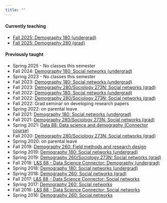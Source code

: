 ```yaml
---
title: ""
---
```


#### Currently teaching

* [Fall 2025: Demography 180 (undergrad)](https://dennisfeehan.org/teaching/2025fa_demog180/)
* [Fall 2025: Demography 280 (grad)](https://dennisfeehan.org/teaching/2025fa_demog280/)

::: {.callout-note appearance='simple' icon=false collapse='true'}
  
#### Previously taught

* Spring 2025 - No classes this semester  
* Fall 2024: [Demography 180: Social networks (undergrad)](https://www.dennisfeehan.org/demog180-fa2024)
* Spring 2023 - No classes this semester
* Fall 2023: [Demography 180: Social networks (undergrad)](https://www.dennisfeehan.org/demog180-fa2023)
* Fall 2023: [Demography 280/Sociology 273N: Social networks (grad)](teaching/2023fa_demog280.html)
* Fall 2022: [Demography 180: Social networks (undergrad)](teaching/2022fa_demog180.html)
* Fall 2022: [Demography 280/Sociology 273N: Social networks (grad)](teaching/2022fa_demog280.html)
* Fall 2022: Grad seminar on developing research papers 
* Spring 2022: on parental leave
* Fall 2021: [Demography 180: Social networks (undergrad)](teaching/2021fa_demog180.html)
* Fall 2021: [Demography 280/Sociology 273N: Social networks (grad)](teaching/2021fa_demog280.html)
* Spring 2021: [Data 88: Data science and demography (Connector course)](teaching/2021sp_data88.html)
* Fall 2020: [Demography 280/Sociology 273N: Social networks (grad)](teaching/2020fa_demog280.html)
* Spring 2020: on parental leave
* Fall 2019: [Demography 260: Field methods and research design](teaching/2019fa_demog260.html)
* Spring 2019: [Demography 180: Social networks (undergrad)](teaching/2019sp_demog180.html)
* Spring 2019: [Demography 260/Sociology 273N: Social networks (grad)](teaching/2019sp_demog260.html)
* Fall 2018: [L&S 88 - Data Science Connector: Demography (undergrad)](teaching/2018fa_ls88.html)
* Spring 2018: [Demography 180: Social networks (undergrad)](teaching/2018sp_demog180.html)
* Spring 2018: [Demography 260: Social networks (grad)](teaching/2018sp_demog260.html)
* Fall 2017: [L&S 88 - Data Science Connector: Social networks](teaching/2017fa_ls88.html)
* Spring 2017: [Demography 260: Social networks](teaching/201701_demog260.html)
* Fall 2016: [L&S 88 - Data Science Connector: Social networks](teaching/2016fa_ls88.html)
* Spring 2016: [Demography 260: Social networks](teaching/201601_demog260.html)

:::
